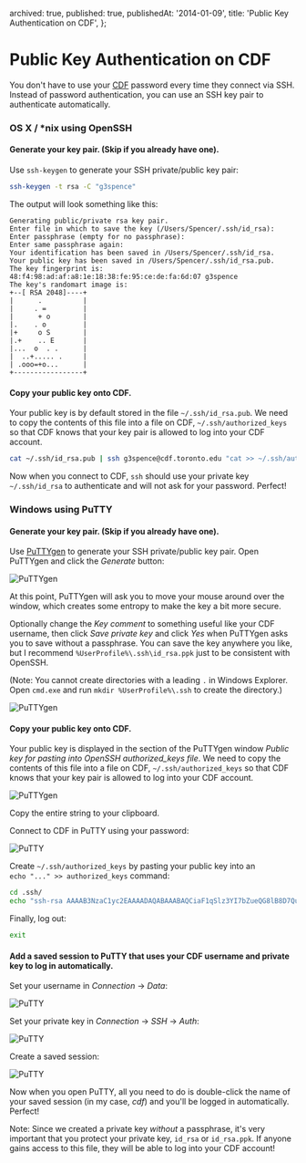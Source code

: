   archived: true,
  published: true,
  publishedAt: '2014-01-09',
  title: 'Public Key Authentication on CDF',
};


# Public Key Authentication on CDF

You don't have to use your [CDF](http://www.cdf.toronto.edu/) password every time they connect via SSH. Instead of password authentication, you can use an SSH key pair to authenticate automatically.

### OS X / \*nix using OpenSSH

#### Generate your key pair. (Skip if you already have one).

Use `ssh-keygen` to generate your SSH private/public key pair:

```bash
ssh-keygen -t rsa -C "g3spence"
```

The output will look something like this:

```
Generating public/private rsa key pair.
Enter file in which to save the key (/Users/Spencer/.ssh/id_rsa):
Enter passphrase (empty for no passphrase):
Enter same passphrase again:
Your identification has been saved in /Users/Spencer/.ssh/id_rsa.
Your public key has been saved in /Users/Spencer/.ssh/id_rsa.pub.
The key fingerprint is:
48:f4:98:ad:af:a8:1e:18:38:fe:95:ce:de:fa:6d:07 g3spence
The key's randomart image is:
+--[ RSA 2048]----+
|      .          |
|     . =         |
|      + o        |
|.    . o         |
|+     o S        |
|.+    .. E       |
|...  o  . .      |
|  ..+..... .     |
| .ooo=+o...      |
+-----------------+
```

#### Copy your public key onto CDF.

Your public key is by default stored in the file `~/.ssh/id_rsa.pub`. We need to copy the contents of this file into a file on CDF, `~/.ssh/authorized_keys` so that CDF knows that your key pair is allowed to log into your CDF account.

```bash
cat ~/.ssh/id_rsa.pub | ssh g3spence@cdf.toronto.edu "cat >> ~/.ssh/authorized_keys"
```

Now when you connect to CDF, `ssh` should use your private key `~/.ssh/id_rsa` to authenticate and will not ask for your password. Perfect!

### Windows using PuTTY

#### Generate your key pair. (Skip if you already have one).

Use [PuTTYgen][putty-download] to generate your SSH private/public key pair. Open PuTTYgen and click the _Generate_ button:


<Image src={puttygen01} alt="PuTTYgen" />

At this point, PuTTYgen will ask you to move your mouse around over the window, which creates some entropy to make the key a bit more secure.

Optionally change the _Key comment_ to something useful like your CDF username, then click _Save private key_ and click _Yes_ when PuTTYgen asks you to save without a passphrase. You can save the key anywhere you like, but I recommend `%UserProfile%\.ssh\id_rsa.ppk` just to be consistent with OpenSSH.

(Note: You cannot create directories with a leading `.` in Windows Explorer. Open `cmd.exe` and run `mkdir %UserProfile%\.ssh` to create the directory.)


<Image src={puttygen02} alt="PuTTYgen" />

#### Copy your public key onto CDF.

Your public key is displayed in the section of the PuTTYgen window _Public key for pasting into OpenSSH authorized_keys file_. We need to copy the contents of this file into a file on CDF, `~/.ssh/authorized_keys` so that CDF knows that your key pair is allowed to log into your CDF account.


<Image src={puttygen03} alt="PuTTYgen" />

Copy the entire string to your clipboard.

Connect to CDF in PuTTY using your password:


<Image src={putty01} alt="PuTTY" />

Create `~/.ssh/authorized_keys` by pasting your public key into an  
`echo "..." >> authorized_keys` command:

```bash
cd .ssh/
echo "ssh-rsa AAAAB3NzaC1yc2EAAAADAQABAAABAQCiaF1qSlz3YI7bZueQG8lB8D7QukZfBhyncowtSrGwINInz4RFg9V2wbbnqxfs6SBBXAOQ5Nor/98gHWULhSKrE1bJ1f7/yivl5b7U36QJ/zG9mozWf5G8t0OFVyEW4uGbeJYcm5GSC9yyViIvCUPG1gY1mXHcFsCscQfBpkC5BxyuAX1mi39rscP3QFHt8j7Ybv7k481tzUSAaB3X/cRR7tNLEay9+4RTgm7X85aiWnmAuhEvjRB5+DrBm/JMqhR0qF6pJr+snHbEkliuxZc2KsqCJqxvO8NW7wiTPRKKlAWnoMFA+qIU318nntR6GDlaVKc/v15cr3HEBRvdiUtR g3spence" >> authorized_keys
```

Finally, log out:

```bash
exit
```

#### Add a saved session to PuTTY that uses your CDF username and private key to log in automatically.

Set your username in _Connection_ -> _Data_:


<Image src={putty02} alt="PuTTY" />

Set your private key in _Connection_ -> _SSH_ -> _Auth_:


<Image src={putty03} alt="PuTTY" />

Create a saved session:


<Image src={putty04} alt="PuTTY" />

Now when you open PuTTY, all you need to do is double-click the name of your saved session (in my case, _cdf_) and you'll be logged in automatically. Perfect!

Note: Since we created a private key _without_ a passphrase, it's very important that you protect your private key, `id_rsa` or `id_rsa.ppk`. If anyone gains access to this file, they will be able to log into your CDF account!

[putty-download]: http://www.chiark.greenend.org.uk/~sgtatham/putty/download.html
